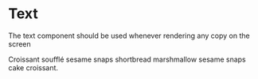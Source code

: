 
<Meta title="Atoms/Text" component={Text} />

# Text

The text component should be used whenever rendering any copy on the screen

<Canvas>
  <Story name="Text">
    <Text>
      Croissant soufflé sesame snaps shortbread marshmallow sesame snaps cake
      croissant.
    </Text>
  </Story>
</Canvas>

<ArgsTable of={Text} />
